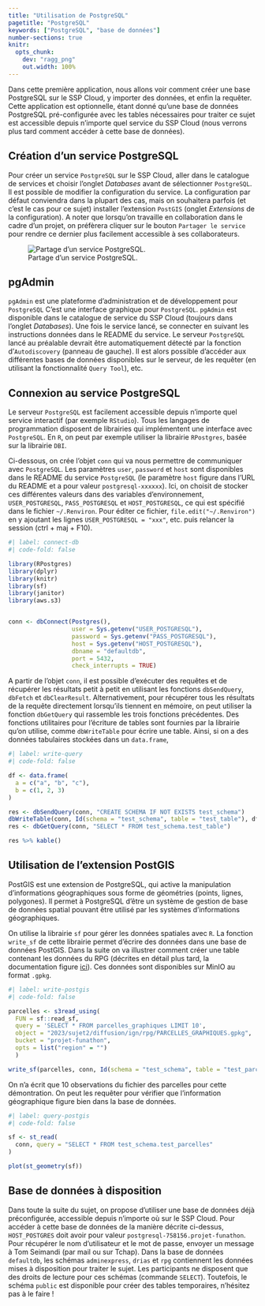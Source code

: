 ```yaml
---
title: "Utilisation de PostgreSQL"
pagetitle: "PostgreSQL"
keywords: ["PostgreSQL", "base de données"]
number-sections: true
knitr:
  opts_chunk: 
    dev: "ragg_png"
    out.width: 100%
---
```


Dans cette première application, nous allons voir comment créer une base PostgreSQL sur le SSP Cloud, y importer des données, et enfin la requêter. Cette application est optionnelle, étant donné qu'une base de données PostgreSQL pré-configurée avec les tables nécessaires pour traiter ce sujet est accessible depuis n'importe quel service du SSP Cloud (nous verrons plus tard comment accéder à cette base de données).

## Création d'un service PostgreSQL

Pour créer un service `PostgreSQL` sur le SSP Cloud, aller dans le catalogue de services et choisir l'onglet *Databases* avant de sélectionner `PostgreSQL`. Il est possible de modifier la configuration du service. La configuration par défaut conviendra dans la plupart des cas, mais on souhaitera parfois (et c'est le cas pour ce sujet) installer l'extension `PostGIS` (onglet *Extensions* de la configuration). A noter que lorsqu'on travaille en collaboration dans le cadre d'un projet, on préfèrera cliquer sur le bouton `Partager le service` pour rendre ce dernier plus facilement accessible à ses collaborateurs.

![Partage d'un service PostgreSQL.](img/launch_postgresql.png)

## pgAdmin

`pgAdmin` est une plateforme d'administration et de développement pour `PostgreSQL` C'est une interface graphique pour `PostgreSQL`. `pgAdmin` est disponible dans le catalogue de service du SSP Cloud (toujours dans l'onglet *Databases*). Une fois le service lancé, se connecter en suivant les instructions données dans le README du service. Le serveur `PostgreSQL` lancé au préalable devrait être automatiquement détecté par la fonction d'`Autodiscovery` (panneau de gauche). Il est alors possible d'accéder aux différentes bases de données disponibles sur le serveur, de les requêter (en utilisant la fonctionnalité `Query Tool`), etc.

## Connexion au service PostgreSQL

Le serveur `PostgreSQL` est facilement accessible depuis n'importe quel service interactif (par exemple `RStudio`). Tous les langages de programmation disposent de librairies qui implémentent une interface avec `PostgreSQL`. En `R`, on peut par exemple utiliser la librairie `RPostgres`, basée sur la librairie `DBI`. 

Ci-dessous, on crée l'objet `conn` qui va nous permettre de communiquer avec `PostgreSQL`. Les paramètres `user`, `password` et `host` sont disponibles dans le README du service `PostgreSQL` (le paramètre `host` figure dans l'URL du README et a pour valeur `postgresql-xxxxxx`). Ici, on choisit de stocker ces différentes valeurs dans des variables d'environnement, `USER_POSTGRESQL`, `PASS_POSTGRESQL` et `HOST_POSTGRESQL`, ce qui est spécifié dans le fichier `~/.Renviron`. Pour éditer ce fichier, `file.edit("~/.Renviron")` en y ajoutant les lignes `USER_POSTGRESQL = "xxx"`, etc. puis relancer la session (ctrl + maj + F10).

```r
#| label: connect-db
#| code-fold: false

library(RPostgres)
library(dplyr)
library(knitr)
library(sf)
library(janitor)
library(aws.s3)


conn <- dbConnect(Postgres(),
                  user = Sys.getenv("USER_POSTGRESQL"),
                  password = Sys.getenv("PASS_POSTGRESQL"),
                  host = Sys.getenv("HOST_POSTGRESQL"),
                  dbname = "defaultdb",
                  port = 5432,
                  check_interrupts = TRUE)
```

A partir de l'objet `conn`, il est possible d'exécuter des requêtes et de récupérer les résultats petit à petit en utilisant les fonctions `dbSendQuery`, `dbFetch` et `dbClearResult`. Alternativement, pour récupérer tous les résultats de la requête directement lorsqu'ils tiennent en mémoire, on peut utiliser la fonction `dbGetQuery` qui rassemble les trois fonctions précédentes. Des fonctions utilitaires pour l'écriture de tables sont fournies par la librairie qu'on utilise, comme `dbWriteTable` pour écrire une table. Ainsi, si on a des données tabulaires stockées dans un `data.frame`, 

```r
#| label: write-query
#| code-fold: false

df <- data.frame(
  a = c("a", "b", "c"),
  b = c(1, 2, 3)
)

res <- dbSendQuery(conn, "CREATE SCHEMA IF NOT EXISTS test_schema")
dbWriteTable(conn, Id(schema = "test_schema", table = "test_table"), df, overwrite = TRUE)
res <- dbGetQuery(conn, "SELECT * FROM test_schema.test_table")

res %>% kable()
```

## Utilisation de l'extension PostGIS

PostGIS est une extension de PostgreSQL, qui active la manipulation d'informations géographiques sous forme de géométries (points, lignes, polygones). Il permet à PostgreSQL d'être un système de gestion de base de données spatial pouvant être utilisé par les systèmes d'informations géographiques.

On utilise la librairie `sf` pour gérer les données spatiales avec `R`. La fonction `write_sf` de cette librairie permet d'écrire des données dans une base de données PostGIS. Dans la suite on va illustrer comment créer une table contenant les données du RPG (décrites en détail plus tard, la documentation figure [ici](https://geoservices.ign.fr/documentation/donnees/vecteur/rpg)). Ces données sont disponibles sur MinIO au format `.gpkg`.

```r
#| label: write-postgis
#| code-fold: false

parcelles <- s3read_using(
  FUN = sf::read_sf,
  query = 'SELECT * FROM parcelles_graphiques LIMIT 10',
  object = "2023/sujet2/diffusion/ign/rpg/PARCELLES_GRAPHIQUES.gpkg",
  bucket = "projet-funathon",
  opts = list("region" = "")
  )

write_sf(parcelles, conn, Id(schema = "test_schema", table = "test_parcelles"), delete_layer = TRUE)
```

On n'a écrit que 10 observations du fichier des parcelles pour cette démontration. On peut les requêter pour vérifier que l'information géographique figure bien dans la base de données.

```r
#| label: query-postgis
#| code-fold: false

sf <- st_read(
  conn, query = "SELECT * FROM test_schema.test_parcelles"
)

plot(st_geometry(sf))
```

## Base de données à disposition

Dans toute la suite du sujet, on propose d'utiliser une base de données déjà préconfigurée, accessible depuis n'importe où sur le SSP Cloud. Pour accéder à cette base de données de la manière décrite ci-dessus, `HOST_POSTGRES` doit avoir pour valeur `postgresql-758156.projet-funathon`. Pour récupérer le nom d'utilisateur et le mot de passe, envoyer un message à Tom Seimandi (par mail ou sur Tchap). Dans la base de données `defaultdb`, les schémas `adminexpress`, `drias` et `rpg` contiennent les données mises à disposition pour traiter le sujet. Les participants ne disposent que des droits de lecture pour ces schémas (commande `SELECT`). Toutefois, le schéma `public` est disponible pour créer des tables temporaires, n'hésitez pas à le faire !

